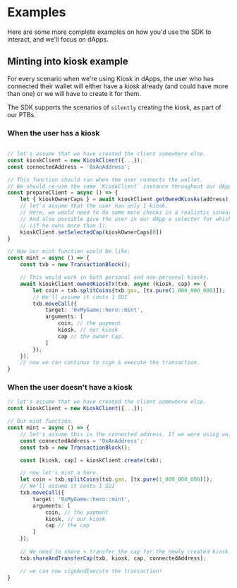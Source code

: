 # Examples

Here are some more complete examples on how you'd use the SDK to interact, and we'll focus on dApps.

## Minting into kiosk example

For every scenario when we're using Kiosk in dApps, the user who has connected their wallet will either have a kiosk already (and could have more than one)
or we will have to create it for them.

The SDK supports the scenarios of `silently` creating the kiosk, as part of our PTBs.


### When the user has a kiosk

```typescript

// let's assume that we have created the client somewhere else.
const kioskClient = new KioskClient({...});
const connectedAddress = '0xAnAddress';

// This function should run when the user connects the wallet. 
// We should re-use the same `KioskClient` instance throughout our dApp.
const prepareClient = async () => {
    let { kioskOwnerCaps } = await kioskClient.getOwnedKiosks(address);
    // let's assume that the user has only 1 kiosk.
    // Here, we would need to do some more checks in a realistic scneario. 
    // And also possible give the user in our dApp a selector for which kiosk he wants to interact with
    // (if he owns more than 1).
    kioskClient.setSelectedCap(kioskOwnerCaps[0])
}

// Now our mint function would be like:
const mint = async () => {
    const txb = new TransactionBlock();

    // This would work in both personal and non-personal kiosks.
    await kioskClient.ownedKioskTx(txb, async (kiosk, cap) => {
        let coin = txb.splitCoins(txb.gas, [tx.pure(1_000_000_000)]);
        // We'll assume it costs 1 SUI
        txb.moveCall({
            target: '0xMyGame::hero::mint',
            arguments: [
                coin, // the payment
                kiosk, // our kiosk
                cap // the owner Cap.
            ]
        });
    });
    // now we can continue to sign & execute the transaction.
}
```

### When the user doesn't have a kiosk

```typescript
// let's assume that we have created the client somewhere else.
const kioskClient = new KioskClient({...});

// Our mint function.
const mint = async () => {
    // let's assume this is the connected address. If we were using wallet-kit, that would be `currentAccount?.address`.
    const connectedAddress = '0xAnAddress';
    const txb = new TransactionBlock();

    const [kiosk, cap] = kioskClient.create(txb);

    // now let's mint a hero.
    let coin = txb.splitCoins(txb.gas, [tx.pure(1_000_000_000)]);
    // We'll assume it costs 1 SUI
    txb.moveCall({
        target: '0xMyGame::hero::mint',
        arguments: [
            coin, // the payment
            kiosk, // our kiosk
            cap // the cap
        ]
    });
    
    // We need to share + transfer the cap for the newly created kiosk.
    txb.shareAndTransferCap(txb, kiosk, cap, connectedAddress);

    // we can now signAndExecute the transaction!
}
```

